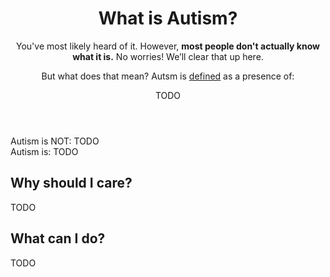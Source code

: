 <Meta
  title="What is Autism? - Neurodiversity Wiki"
  description="Learn about what it means to have Autism"
  social="/social/autism.jpg"
/>

<Header>

# What is Autism?

You've most likely heard of it. However, **most people don't actually know what it is.** No worries! We’ll clear that up here.

But what does that mean? Autsm is [defined](#todo) as a presence of:

<Definition>
<DefinitionItem summary="TODO">

TODO

</DefinitionItem>
</Definition>

</Header>

<Box>
<div>
<IconHeading url="/icons/cross.svg" alt="Cross icon">Autism is NOT:</IconHeading>

<Definition>
<DefinitionItem summary="TODO">
TODO
</DefinitionItem>
</Definition>
</div>

<div>
<IconHeading url="/icons/check.svg" alt="Check icon">Autism is:</IconHeading>

<Definition>
<DefinitionItem summary="TODO">TODO</DefinitionItem>
</Definition>
</div>

</Box>

<Section>

## Why should I care?

TODO

</Section>

<Section>

## What can I do?

TODO

</Section>
